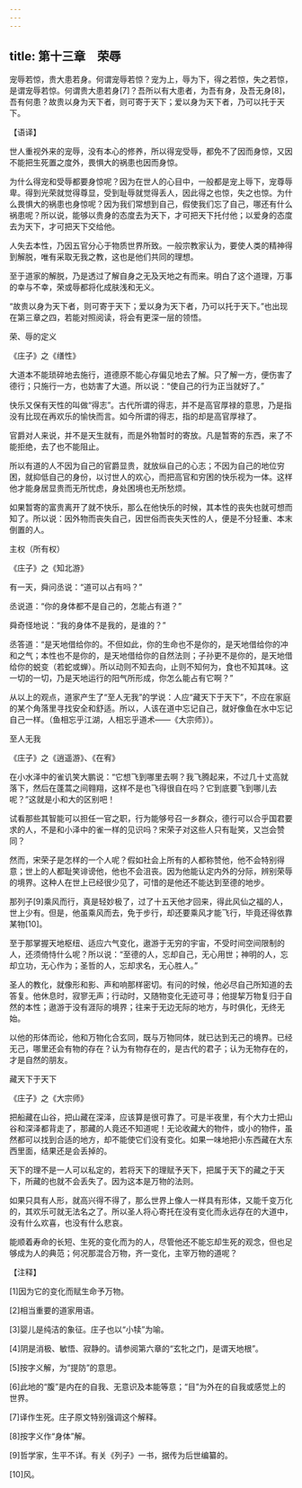 ```yaml
---
---
---
```

title: 第十三章　荣辱
---




宠辱若惊，贵大患若身。何谓宠辱若惊？宠为上，辱为下，得之若惊，失之若惊，是谓宠辱若惊。何谓贵大患若身[7]？吾所以有大患者，为吾有身，及吾无身[8]，吾有何患？故贵以身为天下者，则可寄于天下；爱以身为天下者，乃可以托于天下。

【语译】

世人重视外来的宠辱，没有本心的修养，所以得宠受辱，都免不了因而身惊，又因不能把生死置之度外，畏惧大的祸患也因而身惊。

为什么得宠和受辱都要身惊呢？因为在世人的心目中，一般都是宠上辱下，宠尊辱卑。得到光荣就觉得尊显，受到耻辱就觉得丢人，因此得之也惊，失之也惊。为什么畏惧大的祸患也身惊呢？因为我们常想到自己，假使我们忘了自己，哪还有什么祸患呢？所以说，能够以贵身的态度去为天下，才可把天下托付他；以爱身的态度去为天下，才可把天下交给他。

人失去本性，乃因五官分心于物质世界所致。一般宗教家认为，要使人类的精神得到解脱，唯有采取无我之教，这也是他们共同的理想。

至于道家的解脱，乃是透过了解自身之无及天地之有而来。明白了这个道理，万事的幸与不幸，荣或辱都将化成肤浅和无义。

“故贵以身为天下者，则可寄于天下；爱以身为天下者，乃可以托于天下。”也出现在第三章之四，若能对照阅读，将会有更深一层的领悟。

荣、辱的定义

《庄子》之《缮性》

大道本不能琐碎地去施行，道德原不能心存偏见地去了解。只了解一方，便伤害了德行；只施行一方，也妨害了大道。所以说：“使自己的行为正当就好了。”

快乐又保有天性的叫做“得志”。古代所谓的得志，并不是高官厚禄的意思，乃是指没有比现在再欢乐的愉快而言。如今所谓的得志，指的却是高官厚禄了。

官爵对人来说，并不是天生就有，而是外物暂时的寄放。凡是暂寄的东西，来了不能拒绝，去了也不能阻止。

所以有道的人不因为自己的官爵显贵，就放纵自己的心志；不因为自己的地位穷困，就抑低自己的身份，以讨世人的欢心，而把高官和穷困的快乐视为一体。这样他才能身居显贵而无所忧虑，身处困境也无所愁烦。

如果暂寄的富贵离开了就不快乐，那么在他快乐的时候，其本性的丧失也就可想而知了。所以说：因外物而丧失自己，因世俗而丧失天性的人，便是不分轻重、本末倒置的人。

主权（所有权）

《庄子》之《知北游》

有一天，舜问丞说：“道可以占有吗？”

丞说道：“你的身体都不是自己的，怎能占有道？”

舜奇怪地说：“我的身体不是我的，是谁的？”

丞答道：“是天地借给你的。不但如此，你的生命也不是你的，是天地借给你的冲和之气；本性也不是你的，是天地借给你的自然法则；子孙更不是你的，是天地借给你的蜕变（若蛇或蝉）。所以动则不知去向，止则不知何为，食也不知其味。这一切的一切，乃是天地运行的阳气所形成，你怎么能占有它啊？”

从以上的观点，道家产生了“至人无我”的学说：人应“藏天下于天下”，不应在家庭的某个角落里寻找安全和舒适。所以，人该在道中忘记自己，就好像鱼在水中忘记自己一样。（鱼相忘乎江湖，人相忘乎道术——《大宗师》）。

至人无我

《庄子》之《逍遥游》、《在宥》

在小水泽中的雀讥笑大鹏说：“它想飞到哪里去啊？我飞腾起来，不过几十丈高就落下，然后在蓬蒿之间翱翔，这样不是也飞得很自在吗？它到底要飞到哪儿去呢？”这就是小和大的区别吧！

试看那些其智能可以担任一官之职，行为能够号召一乡群众，德行可以合乎国君要求的人，不是和小泽中的雀一样的见识吗？宋荣子对这些人只有耻笑，又岂会赞同？

然而，宋荣子是怎样的一个人呢？假如社会上所有的人都称赞他，他不会特别得意；世上的人都耻笑诽谤他，他也不会沮丧。因为他能认定内外的分际，辨别荣辱的境界。这种人在世上已经很少见了，可惜的是他还不能达到至德的地步。

那列子[9]乘风而行，真是轻妙极了，过了十五天他才回来，得此风仙之福的人，世上少有。但是，他虽乘风而去，免于步行，却还要乘风才能飞行，毕竟还得依靠某物[10]。

至于那掌握天地枢纽、适应六气变化，遨游于无穷的宇宙，不受时间空间限制的人，还须倚恃什么呢？所以说：“至德的人，忘却自己，无心用世；神明的人，忘却立功，无心作为；圣哲的人，忘却求名，无心胜人。”

圣人的教化，就像形和影、声和响那样密切。有问的时候，他必尽自己所知道的去答复。他休息时，寂寥无声；行动时，又随物变化无迹可寻；他提挈万物复归于自然的本性；遨游于没有涯际的境界；往来于无边无际的地方，与时俱化，无终无始。

以他的形体而论，他和万物化合玄同，既与万物同体，就已达到无己的境界。已经无己，哪里还会有物的存在？认为有物存在的，是古代的君子；认为无物存在的，才是自然的朋友。

藏天下于天下

《庄子》之《大宗师》

把船藏在山谷，把山藏在深泽，应该算是很可靠了。可是半夜里，有个大力士把山谷和深泽都背走了，那藏的人竟还不知道呢！无论收藏大的物件，或小的物件，虽然都可以找到合适的地方，却不能使它们没有变化。如果一味地把小东西藏在大东西里面，结果还是会丢掉的。

天下的理不是一人可以私定的，若将天下的理赋予天下，把属于天下的藏之于天下，所藏的也就不会丢失了。因为这本是万物的法则。

如果只具有人形，就高兴得不得了，那么世界上像人一样具有形体，又能千变万化的，其欢乐可就无法名之了。所以圣人将心寄托在没有变化而永远存在的大道中，没有什么欢喜，也没有什么悲哀。

能顺着寿命的长短、生死的变化而为的人，尽管他还不能忘却生死的观念，但也足够成为人的典范；何况那混合万物，齐一变化，主宰万物的道呢？



【注释】

[1]因为它的变化而赋生命予万物。

[2]相当重要的道家用语。

[3]婴儿是纯洁的象征。庄子也以“小犊”为喻。

[4]阴是消极、敏悟、寂静的。请参阅第六章的“玄牝之门，是谓天地根”。

[5]按字义解，为“提防”的意思。

[6]此地的“腹”是内在的自我、无意识及本能等意；“目”为外在的自我或感觉上的世界。

[7]译作生死。庄子原文特别强调这个解释。

[8]按字义作“身体”解。

[9]哲学家，生平不详。有关《列子》一书，据传为后世编纂的。

[10]风。